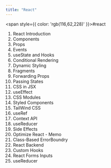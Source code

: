 ```yaml
---
title: "React"
---
```



<span style={{ color: 'rgb(116,62,228)' }}>#react</span> 

1. <Link href="react-introduction">React Introduction</Link>
2. <Link href="components">Components</Link>
3. <Link href="props">Props</Link>
4. <Link href="events">Events</Link>
5. <Link href="usestate-and-hooks">useState and Hooks</Link>
6. <Link href="conditional-rendering">Conditional Rendering</Link>
7. <Link href="dynamic-styling">Dynamic Styling</Link>
8. <Link href="fragments">Fragments</Link>
9. <Link href="forwarding-props">Forwarding Props</Link>
10. <Link href="passing-states">Passing States</Link>
11. <Link href="css-in-jsx">CSS in JSX</Link>
12. <Link href="useeffect">useEffect</Link>
13. <Link href="css-modules">CSS Modules</Link>
14. <Link href="styled-components">Styled Components</Link>
15. <Link href="tailwind-css">TailWind CSS</Link>
16. <Link href="useref">useRef</Link>
17. <Link href="context-api">Context API</Link>
18. <Link href="usereducer">useReducer</Link>
19. <Link href="side-effects">Side Effects</Link>
20. <Link href="optimize-react---memo">Optimize React - Memo</Link>
21. <Link href="class-based-errorboundry">Class-Based ErrorBoundry</Link>
22. <Link href="react-backend">React Backend</Link>
23. <Link href="custom-hooks">Custom Hooks</Link>
24. <Link href="react-forms-inputs">React Forms Inputs</Link>
25. <Link href="usereducer">useReducer</Link>
